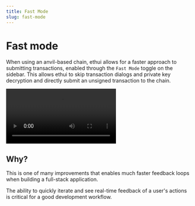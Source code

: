 ```yaml
---
title: Fast Mode
slug: fast-mode
---
```



# Fast mode

When using an anvil-based chain, ethui allows for a faster approach to submitting transactions, enabled through the `Fast Mode` toggle on the sidebar.
This allows ethui to skip transaction dialogs and private key decryption and directly submit an unsigned transaction to the chain.


<video loop controls className="aspect-16/9 cursor-pointer" >
  <source src={videoFast} type="video/webm" />
</video>

## Why?

This is one of many improvements that enables much faster feedback loops when building a full-stack application.

The ability to quickly iterate and see real-time feedback of a user's actions is critical for a good development workflow.
